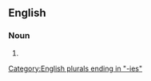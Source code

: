 ==English==

===Noun===
{{head|en|noun plural form}}

# {{plural of|foundry|lang=en}}

[[Category:English plurals ending in "-ies"]]